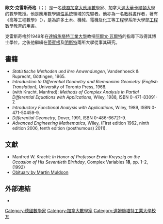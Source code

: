 {{blpunsourced|time=2016-10-05T14:59:18+00:00}}
{{Infobox scientist
| name              = 歐文·克雷斯奇格
| native_name       = Erwin O. Kreyszig
| native_name_lang  = de
| image             = <!--(as myimage.jpg, no 'File:')-->
| image_size        = 
| alt               = 
| caption           = 
| birth_date        ={{Birth date|1922|01|06}}
| birth_place       ={{GER}}[[薩克森自由邦|薩克森]][[皮爾納|皮爾納]]
| death_date        ={{Death date and age|2008|12|12|1922|01|06}}
| death_place       = 
| other_names       = 
| nationality       ={{GER}}
| fields            =[[應用數學|應用數學]]
| workplaces        =[[卡爾頓大學|卡爾頓大學]]<br>[[史丹佛大學|史丹佛大學]]<br>[[渥太華大學|渥太華大學]]<br>[[俄亥俄州立大學|俄亥俄州立大學]]<br>[[格拉茨工業大學|格拉茨工業大學]]<br>[[杜塞道夫大學|杜塞道夫大學]]<br>[[卡爾斯魯厄理工學院|卡爾斯魯厄理工學院]]
| patrons           =
| alma_mater        =[[達姆施塔特工業大學|達姆施塔特工業大學]]<br>[[蒂賓根大學|蒂賓根大學]]<br>[[明斯特大學|明斯特大學]]
| thesis_title      = 
| thesis_url        = 
| thesis_year       = 
| doctoral_advisor  = 
| academic_advisors = 
| doctoral_students = 
| notable_students  = 
| known_for         =[[微分方程|ODE]]、[[偏微分方程|PDE]]、[[工程數學|工程數學]]著作
}}
'''歐文·克雷斯奇格'''（{{lang-en|Erwin Kreyszig}}；{{bd|1922年|1月6日|2008年|12月12日}}）是一名[[德意志人|德裔]][[加拿大|加拿大]][[應用數學|應用數學]]家、加拿大[[渥太華|渥太華]][[卡爾頓大學|卡爾頓大學]]的數學教授。他是應用數學[[線性系統|線性系統]]領域的先驅者。他亦為一名[[教科書|教科書]]作者，著有《高等工程數學》（{{lang|en|Advanced Engineering Mathematics}}），是為許多土木、機械、電機及化工等工程學系所大學部[[工程數學|工程數學]]教育的用書。

克雷斯奇格於1949年在[[達姆施塔特工業大學|達姆施塔特工業大學]]教授[[阿爾文·瓦爾特|阿爾文·瓦爾特]]的指導下取得其博士學位。之後他繼續在[[蒂賓根大學|蒂賓根]]及[[明斯特大學|明斯特]]兩所大學從事其研究。

==書籍==
*''Statistische Methoden und ihre Anwendungen'', Vandenhoeck & Ruprecht, Göttingen, 1965.
*''Introduction to Differential Geometry and Riemannian Geometry (English Translation)'', University of Toronto Press, 1968.
*(with Kracht, Manfred): ''Methods of Complex Analysis in Partial Differential Equations with Applications'', Wiley, 1988, ISBN 0-471-83091-7.
*''Introductory Functional Analysis with Applications'', Wiley, 1989, ISBN 0-471-50459-9.
*''Differential Geometry'', Dover, 1991, ISBN 0-486-66721-9.
*''Advanced Engineering Mathematics'', Wiley, (First edition 1962, ninth edition 2006, tenth edition (posthumous) 2011).

==文獻==
*Manfred W. Kracht: ''In Honor of Professor Erwin Kreyszig on the Occasion of His Seventieth Birthday'', Complex Variables '''18''', pp. 1–2, (1992)
*[http://www.math.yorku.ca/Who/Faculty/Muldoon/ekreyszig.pdf Obituary by Martin Muldoon] {{Wayback|url=http://www.math.yorku.ca/Who/Faculty/Muldoon/ekreyszig.pdf |date=20160303190236 }}

==外部連結==
*{{MathGenealogy|id=148818}}

{{Authority control}}
{{DEFAULTSORT:Kreyszig, Erwin}}

[[Category:德國數學家|Category:德國數學家]]
[[Category:加拿大數學家|Category:加拿大數學家]]
[[Category:達姆施塔特工業大學校友|Category:達姆施塔特工業大學校友]]